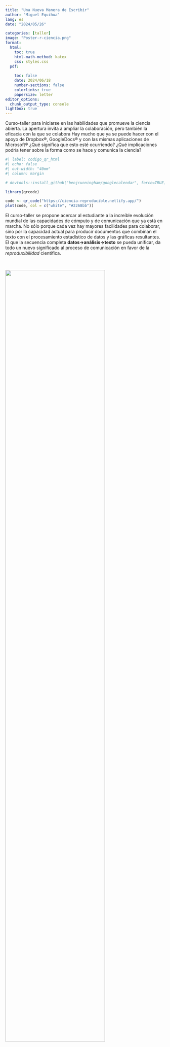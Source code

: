 ```yaml
---
title: "Una Nueva Manera de Escribir"
author: "Miguel Equihua"
lang: es
date: "2024/05/26"

categories: [taller]
image: "Poster-r-ciencia.png"
format: 
  html:
    toc: true
    html-math-method: katex
    css: styles.css
  pdf:
    
    toc: false
    date: 2024/06/18
    number-sections: false
    colorlinks: true
    papersize: letter
editor_options: 
  chunk_output_type: console
lightbox: true
---
```


Curso-taller para iniciarse en las habilidades que promueve la ciencia abierta. La apertura invita a ampliar la colaboración, pero también la eficacia con la que se colabora Hay mucho que ya se puede hacer con el apoyo de Dropbox®, GoogleDocs® y con las mismas aplicaciones de Microsoft® ¿Qué significa que esto esté ocurriendo? ¿Qué implicaciones podría tener sobre la forma como se hace y comunica la ciencia?

::: {.content-visible when-format="html"}
```r
#| label: codigo_qr_html
#| echo: false
#| out-width: "40mm"
#| column: margin

# devtools::install_github("benjcunningham/googlecalendar", force=TRUE)

library(qrcode)

code <- qr_code("https://ciencia-reproducible.netlify.app/")
plot(code, col = c("white", "#2268bb"))
```
:::

El curso-taller se propone acercar al estudiante a la increíble evolución mundial de las capacidades de cómputo y de comunicación que ya está en marcha. No sólo porque cada vez hay mayores facilidades para colaborar, sino por la capacidad actual para producir documentos que combinan el texto con el procesamiento estadístico de datos y las gráficas resultantes. El que la secuencia completa **datos→análisis→texto** se pueda unificar, da todo un nuevo significado al proceso de comunicación en favor de la *reproducibilidad* científica.

\

![](Poster-r-ciencia.png){fig-pos="h" width="79%" fig-align="right"}

Los estudiantes aprenderán a producir reportes académicos en distintos formatos: páginas web, documentos tipo Word®, PDF, carteles, presentaciones e incluso artículos o libros. Todo esto sin que se requiera un conocimiento previo de **R** o **RStudio**. Lo haremos paso a paso y con un enfoque de *manos a la obra*. El estudiante podrá elegir los materiales, datos y textos que le interese ensayar.

Las actividades se desarrollarán a lo largo de 4 semanas teórico prácticas. Habrá sesiones presenciales de 3 horas martes y jueves. El resto de la semana el estudiante desarrollará actividades a su paso, con un carga de trabajo que se estima requerirá 9 horas adicionales cada semana.

## Temario

El curso-taller abordará los siguientes temas:

-   Tematica 1
    -   ¿Ciencia abierta y reproducibilidad?
    -   El proceso científico abierto
    -   Escribir en **RStudio**
        -   *markdown*
        -   *Quarto*
        -   *pandoc*
        -   *ecuaciones Latex*
-   Tematica 2
    -   Leer datos desde distintos orígenes: *Excel®*, *Google Sheets®*, *OneCloud®*
    -   Colaboración y control de versiones
    -   Publicación en línea.
    -   Producción de textos en diversos formatos:
        -   html
        -   docx
        -   pptx
        -   pdf
-   Tematica 3
    -   Diapositivas para presentaciones *Web*
-   Tematica 4
    -   Organización de múltiples documentos
        -   Sitio *Web*
        -   Blog
-   Tematica 5
    -   Producción científica
        -   Libros
        -   Manuscritos

\

<!---
::: {layout="[-1,3,-1]"}

|Mes | Días|
|----|-----|
|junio| 24-30 
|julio| 3-5 |
|julio|8-10 |
|agosto |1-2 y 5-9|
: Las fechas {.striped .hover"}

:::
-->


## Actividades presenciales

Las sesiones presenciales se llevarán a cabo en el **Aula 9** (por confirmar). Se desarrollarán de 10-13hrs de acuerdo con el siguiente calendario.

\
```r
#| label: calendario
#| echo: false
#| warning: false
#| tbl-cap: Calendario

library(readxl)
library(flextable)
library(dplyr)
library(lubridate)

excel_f <- list.files(".", "\\.xlsx", recursive = T, full.names = TRUE)

calendario <- read_excel(excel_f, 
    col_names = c("semana", "fecha1", "fecha2"),
    col_types = c("numeric", "date", "date"),
    skip = 1)

calendario %>% select(c(semana, fecha1, fecha2)) %>% 
  mutate(pres_1 = format(date(fecha1), "%A %d de %B"),
         pres_2 = format(date(fecha2), "%A %d de %B")) %>% 
  select(semana, pres_1, pres_2) %>% 
  flextable() %>% 
  set_header_labels(semana = "Temática", pres_1 = "Día 1", pres_2 = "Día 2") %>% 
  width(j = 1, width = "20mm") %>% 
  width(j = 2:3, width = "40mm") %>% 
  bg(i = c(1, 3, 5), bg = "#EFEFEF")

```

\

## Requisitos previos

El estudiante tiene familiaridad con el uso de computadoras y el uso de Internet. Para algunas de las actividades será provechoso tener cuentas activas en los servicios en línea **Github** (como sistema de control de versiones) y **Netlify** (para publicar blogs y sitios web personales). El estudiante tendrá que generar su cuenta personal en cada uno de estos servicios. Se recomienda hacerlo con antelación.

1.  [Alta en Github.](https://github.com/signup?ref_cta=Sign+up&ref_loc=header+logged+out&ref_page=%2F&source=header-home)
2.  [Alta en Netlify.](https://app.netlify.com/signup)

Para las actividades en clase se espera que tendrá ya instalado en su máquina el sistema de control de versiones **Git** (se sugiere utiliizar [Github Desktop](https://docs.github.com/es/desktop)), el interprete del lenguaje de computo **R** y la interface de desarrollo **RStudio**. Las [instrucciones para estos dós últimos están aquí](https://posit.co/download/rstudio-desktop/), en el caso de ambiente *MS-Windows®* pueden usarse los siguientes enlaces:

1.  [Instalar Github Desktop](https://desktop.github.com/?ref_cta=download+desktop&ref_loc=about+github+desktop&ref_page=docs)
2.  [Instalar R](https://cran.rstudio.com/)
3.  [Instalar RStudio](https://download1.rstudio.org/electron/windows/RStudio-2024.04.1-748.exe)

Si interesa verificar la publicación Web de documentos hay que prever que no estén bloqueados en el *Firewall* de la institución los sitios con terminación `.netlify.app`, pues es la que utilizará el servicio **Netlify** por defecto.

::: {.content-visible when-format="pdf"}
```r
#| label: codigo_qr_pdf
#| echo: false
#| out-width: "50mm"
#| fig-align: center

library(qrcode)

code <- qr_code("https://ciencia-reproducible.netlify.app/")
plot(code, col = c("white", "#2268bb"))
```
:::


**Quarto** es un sistema de _fuente abierta_ para la autoría de documentos científicos y técnicos.

Puedes aprender más sobre lo que ofrece [**Quarto** en este enlace.](https://quarto.org/)


La construcción de _comunidades de aprendizaje_ requiere compartir intereses y actitudes. Al respecto pongo a su consideración
el [_Pacto del Contribuyente_](https://www.contributor-covenant.org/es/version/1/4/code-of-conduct/), que busca exponer ideas y conceptos que hace la convivencia grata y productiva. Pienso que el espíritu de este documento es muy adecuado para estimular la reflexión que buscamos propicie lo que estaremos haciendo en este taller.


